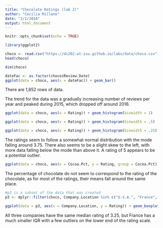 ```yaml
---
title: "Chocolate Ratings (lab 2)"
author: "Cecilia Millane"
date: "2/1/2018"
output: html_document
---
```


```r
knitr::opts_chunk$set(echo = TRUE)
```

```r
library(ggplot2)

choco <- read.csv("https://ds202-at-isu.github.io/labs/data/choco.csv")
head(choco)

dim(choco)

dateFac <- as.factor(choco$Review.Date)
ggplot(data = choco, aes(x = dateFac)) + geom_bar() 
```

There are 1,852 rows of data.

The trend for the data was a gradually increasing number of reviews per year and peaked during 2015, which dropped off around 2016.

```r

ggplot(data = choco, aes(x = Rating)) + geom_histogram(binwidth = 1)

ggplot(data = choco, aes(x = Rating)) + geom_histogram(binwidth = .5)

ggplot(data = choco, aes(x = Rating)) + geom_histogram(binwidth = .25)
```

The ratings seem to follow a somewhat normal distribution with the mode falling around 3.75. There also seems to be a slight skew to the left, with more data falling below the mode than above it. A rating of 5 appears to be a potential outlier. 

```r

ggplot(data = choco, aes(x = Cocoa.Pct, y = Rating, group = Cocoa.Pct)) + geom_boxplot()
```

The percentage of chocolate do not seem to correspond to the rating of the chocolate, as for most of the ratings, their means fall around the same place. 


```r

#p3 is a subset of the data that was created
p3 <- dplyr::filter(choco, Company.Location %in% c("U.S.A.", "France", "Canada"))

ggplot(data = p3, aes(x = Company.Location, y = Rating)) + geom_boxplot()
```

All three companies have the same median rating of 3.25, but France has a much smaller IQR with a few outliers on the lower end of the rating scale. 